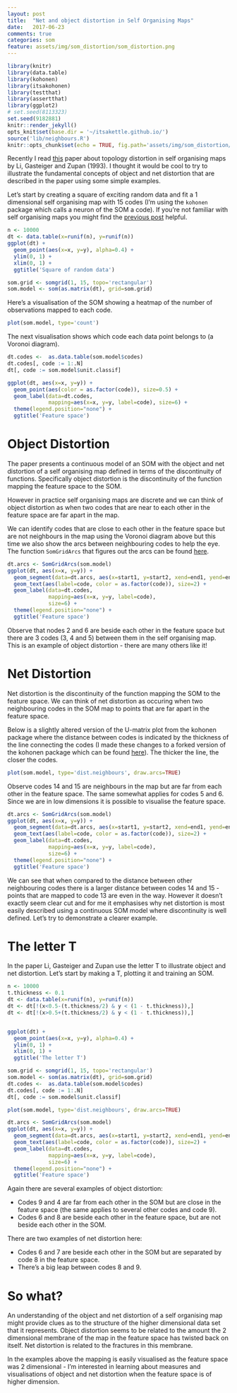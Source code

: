 ```yaml
---
layout: post
title:  "Net and object distortion in Self Organising Maps"
date:   2017-06-23
comments: true
categories: som
feature: assets/img/som_distortion/som_distortion.png
---
```

  
```r
library(knitr)
library(data.table)
library(kohonen)
library(itsakohonen)
library(testthat)
library(assertthat)
library(ggplot2)
# set.seed(8113323)
set.seed(9182881)
knitr::render_jekyll()
opts_knit$set(base.dir = '~/itsakettle.github.io/')
source('lib/neighbours.R')
knitr::opts_chunk$set(echo = TRUE, fig.path='assets/img/som_distortion/figure/')
```


Recently I read [this](https://link.springer.com/article/10.1007/BF00200832) paper about topology distortion in self organising maps by Li, Gasteiger and Zupan (1993). I thought it would be cool to try to illustrate the fundamental concepts of object and net distortion that are described in the paper using some simple examples.

Let's start by creating a square of exciting random data and fit a 1 dimensional self organising map with 15 codes (I'm using the `kohonen` package which calls a neuron of the SOM a code). If you're not familiar with self organising maps you might find the [previous post](https://www.itsakettle.com/inside_som) helpful.

```r
n <- 10000
dt <- data.table(x=runif(n), y=runif(n))
ggplot(dt) + 
  geom_point(aes(x=x, y=y), alpha=0.4) +
  ylim(0, 1) + 
  xlim(0, 1) +
  ggtitle('Square of random data')

som.grid <- somgrid(1, 15, topo='rectangular')
som.model <- som(as.matrix(dt), grid=som.grid)
```

Here's a visualisation of the SOM showing a heatmap of the number of observations mapped to each code.

```r
plot(som.model, type='count')
```

The next visualisation shows which code each data point belongs to (a Voronoi diagram).

```r
dt.codes <-  as.data.table(som.model$codes)
dt.codes[, code := 1:.N]
dt[, code := som.model$unit.classif]

ggplot(dt, aes(x=x, y=y)) +
  geom_point(aes(color = as.factor(code)), size=0.5) +
  geom_label(data=dt.codes, 
             mapping=aes(x=x, y=y, label=code), size=6) +
  theme(legend.position="none") +
  ggtitle('Feature space')
```

# Object Distortion

The paper presents a continuous model of an SOM with the object and net distortion of a self organising map defined in terms of the discontinuity of functions. Specifically object distortion is the discontinuity of the function mapping the feature space to the SOM.

However in practice self organising maps are discrete and we can think of object distortion as when two codes that are near to each other in the feature space are far apart in the map. 

We can identify codes that are close to each other in the feature space but are not neighbours in the map using the Voronoi diagram above but this time we also show the arcs between neighbouring codes to help the eye. The function `SomGridArcs` that figures out the arcs can be found [here](https://github.com/itsakettle/blog-content/blob/master/som_distortion/lib/neighbours.R).

```r
dt.arcs <- SomGridArcs(som.model)
ggplot(dt, aes(x=x, y=y)) +
  geom_segment(data=dt.arcs, aes(x=start1, y=start2, xend=end1, yend=end2), alpha=.4) +
  geom_text(aes(label=code, color = as.factor(code)), size=2) +
  geom_label(data=dt.codes, 
             mapping=aes(x=x, y=y, label=code), 
             size=6) +
  theme(legend.position="none") +
  ggtitle('Feature space')
```

Observe that nodes 2 and 6 are beside each other in the feature space but there are 3 codes (3, 4 and 5) between them in the self organising map. This is an example of object distortion - there are many others like it!

# Net Distortion

Net distortion is the discontinuity of the function mapping the SOM to the feature space. We can think of net distortion as occuring when two neighbouring codes in the SOM map to points that are far apart in the feature space. 

Below is a slightly altered version of the U-matrix plot from the kohonen package where the distance between codes is indicated by the thickness of the line connecting the codes (I made these changes to a forked version of the kohonen package which can be found [here](https://github.com/itsakettle/kohonen)). The thicker the line, the closer the codes.

```r
plot(som.model, type='dist.neighbours', draw.arcs=TRUE)
```

Observe codes 14 and 15 are neighbours in the map but are far from each other in the feature space. The same somewhat applies for codes 5 and 6. Since we are in low dimensions it is possible to visualise the feature space.

```r
dt.arcs <- SomGridArcs(som.model)
ggplot(dt, aes(x=x, y=y)) +
  geom_segment(data=dt.arcs, aes(x=start1, y=start2, xend=end1, yend=end2), alpha=.4) +
  geom_text(aes(label=code, color = as.factor(code)), size=2) +
  geom_label(data=dt.codes, 
             mapping=aes(x=x, y=y, label=code), 
             size=6) +
  theme(legend.position="none") +
  ggtitle('Feature space')
```

We can see that when compared to the distance between other neighbouring codes there is a larger distance between codes 14 and 15 - points that are mapped to code 13 are even in the way.  However it doesn't exactly seem clear cut and for me it emphasises why net distortion is most easily described using a continuous SOM model where discontinuity is well defined. Let's try to demonstrate a clearer example.

# The letter T

In the paper Li, Gasteiger and Zupan use the letter T to illustrate object and net distortion. Let's start by making a T, plotting it and training an SOM.

```r
n <- 10000
t.thickness <- 0.1
dt <- data.table(x=runif(n), y=runif(n))
dt <- dt[!(x<0.5-(t.thickness/2) & y < (1 - t.thickness)),]
dt <- dt[!(x>0.5+(t.thickness/2) & y < (1 - t.thickness)),]


ggplot(dt) + 
  geom_point(aes(x=x, y=y), alpha=0.4) +
  ylim(0, 1) + 
  xlim(0, 1) +
  ggtitle('The letter T')

```

```r
som.grid <- somgrid(1, 15, topo='rectangular')
som.model <- som(as.matrix(dt), grid=som.grid)
dt.codes <-  as.data.table(som.model$codes)
dt.codes[, code := 1:.N]
dt[, code := som.model$unit.classif]

plot(som.model, type='dist.neighbours', draw.arcs=TRUE)

dt.arcs <- SomGridArcs(som.model)
ggplot(dt, aes(x=x, y=y)) +
  geom_segment(data=dt.arcs, aes(x=start1, y=start2, xend=end1, yend=end2), alpha=.4) +
  geom_text(aes(label=code, color = as.factor(code)), size=2) +
  geom_label(data=dt.codes, 
             mapping=aes(x=x, y=y, label=code), 
             size=6) +
  theme(legend.position="none") +
  ggtitle('Feature space')
```

Again there are several examples of object distortion:

* Codes 9 and 4 are far from each other in the SOM but are close in the feature space (the same applies to several other codes and code 9).
* Codes 6 and 8 are beside each other in the feature space, but are not beside each other in the SOM.

There are two examples of net distortion here:

* Codes 6 and 7 are beside each other in the SOM but are separated by code 8 in the feature space. 
* There's a big leap between codes 8 and 9.

# So what?

An understanding of the object and net distortion of a self organising map might provide clues as to the structure of the higher dimensional data set that it represents. Object distortion seems to be related to the amount the 2 dimensional membrane of the map in the feature space has twisted back on itself. Net distortion is related to the fractures in this membrane.

In the examples above the mapping is easily visualised as the feature space was 2 dimensional - I'm interested in learning about measures and visualisations of object and net distortion when the feature space is of higher dimension. 



